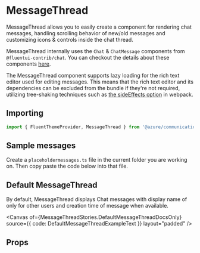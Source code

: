 

<Meta of={MessageThreadStories} />

# MessageThread

MessageThread allows you to easily create a component for rendering chat messages, handling scrolling behavior of new/old messages and customizing icons & controls inside the chat thread.

MessageThread internally uses the `Chat` & `ChatMessage` components from `@fluentui-contrib/chat`. You can
checkout the details about these components
[here](https://microsoft.github.io/fluentui-contrib/react-chat/?path=/story/chat--default).

The MessageThread component supports lazy loading for the rich text editor used for editing messages. This means
that the rich text editor and its dependencies can be excluded from the bundle if they're not required,
utilizing tree-shaking techniques such as [the sideEffects
option](https://webpack.js.org/guides/tree-shaking/#mark-the-file-as-side-effect-free) in webpack.

## Importing

```ts
import { FluentThemeProvider, MessageThread } from '@azure/communication-react';
```

## Sample messages

Create a `placeholdermessages.ts` file in the current folder you are working on. Then copy paste the code below
into that file.

<Source code={ExampleImportantsText} />

## Default MessageThread

By default, MessageThread displays Chat messages with display name of only for other users and creation time
of message when available.

<Canvas
  of={MessageThreadStories.DefaultMessageThreadDocsOnly}
  source={{ code: DefaultMessageThreadExampleText }}
  layout="padded"
/>

## Props

<ArgTypes />
